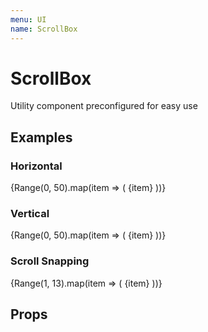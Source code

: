 ```yaml
---
menu: UI
name: ScrollBox
---
```



# ScrollBox

Utility component preconfigured for easy use

## Examples

### Horizontal

<Playground>
  <ScrollBox x bgColor="warning">
    {Range(0, 50).map(item => (
      <Paper
        bgColor="primary"
        center
        size={50}
        css={{ margin: 4, flexShrink: 0, lineHeight: '50px' }}
      >
        {item}
      </Paper>
    ))}
  </ScrollBox>
</Playground>

### Vertical

<Playground>
  <ScrollBox
    y
    css={{ display: 'flex', flexDirection: 'column', width: 100, height: 200, margin: 'auto' }}
  >
    {Range(0, 50).map(item => (
      <Paper
        bgColor="success"
        center
        size={50}
        css={{ margin: 4, flexShrink: 0, lineHeight: '50px' }}
      >
        {item}
      </Paper>
    ))}
  </ScrollBox>
</Playground>

### Scroll Snapping

<Playground>
  <ScrollBox x hideScrollbars snap>
    {Range(1, 13).map(item => (
      <Paper
        bgColor={`color${item}`}
        center
        css={{
          flexShrink: 0,
          lineHeight: '80px',
          width: '100%',
        }}
      >
        {item}
      </Paper>
    ))}
  </ScrollBox>
</Playground>

## Props

<Props of={ScrollBox} />
